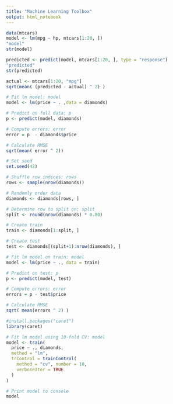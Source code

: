 ```yaml
---
title: "Machine Learning Toolbox"
output: html_notebook
---
```


```r
data(mtcars)
model <- lm(mpg ~ hp, mtcars[1:20, ])
"model"
str(model)

predicted <- predict(model, mtcars[1:20, ], type = "response")
"predicted"
str(predicted)

actual <- mtcars[1:20, "mpg"]
sqrt(mean( (predicted - actual) ^ 2) )
```

```r
# Fit lm model: model
model <- lm(price ~ . ,data = diamonds)

# Predict on full data: p
p <- predict(model, diamonds)

# Compute errors: error
error = p  - diamonds$price

# Calculate RMSE
sqrt(mean( error ^ 2))
```

```r
# Set seed
set.seed(42)

# Shuffle row indices: rows
rows <- sample(nrow(diamonds))

# Randomly order data
diamonds <- diamonds[rows, ]
```

```r
# Determine row to split on: split
split <- round(nrow(diamonds) * 0.80)

# Create train
train <- diamonds[1:split, ]

# Create test
test <- diamonds[(split+1):nrow(diamonds), ]
```

```r
# Fit lm model on train: model
model <- lm(price ~ ., data = train)

# Predict on test: p
p <- predict(model, test)
```

```r
# Compute errors: error
errors = p - test$price

# Calculate RMSE
sqrt( mean(errors ^ 2) )
```

```r
#install.packages("caret")
library(caret)
```

```r
# Fit lm model using 10-fold CV: model
model <- train(
  price ~ ., diamonds,
  method = "lm",
  trControl = trainControl(
    method = "cv", number = 10,
    verboseIter = TRUE
  )
)

# Print model to console
model
```





